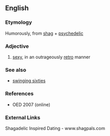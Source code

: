 ==English==

===Etymology===
Humorously, from [[shag]] + [[psychedelic]]

===Adjective===
{{en-adj}}

#{{informal}} [[sexy]], in an outrageously [[retro]] manner

===See also===
*[[swinging sixties]]

===References===
*OED 2007 (online)

===External Links===
Shagadelic Inspired Dating - www.shagpals.com